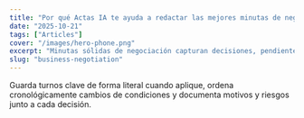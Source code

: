 ```yaml
---
title: "Por qué Actas IA te ayuda a redactar las mejores minutas de negociación"
date: "2025-10-21"
tags: ["Articles"]
cover: "/images/hero-phone.png"
excerpt: "Minutas sólidas de negociación capturan decisiones, pendientes y el contexto del intercambio (exigencias y concesiones) para decidir más rápido y con menos retrabajo."
slug: "business-negotiation"
---
```


Guarda turnos clave de forma literal cuando aplique, ordena cronológicamente cambios de condiciones y documenta motivos y riesgos junto a cada decisión.
